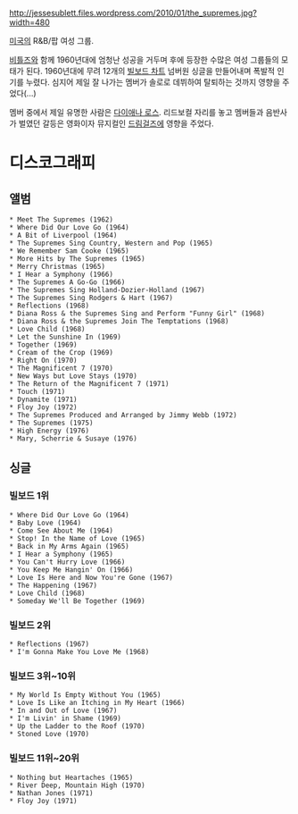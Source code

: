 http://jessesublett.files.wordpress.com/2010/01/the_supremes.jpg?width=480

[[미국]]의 R&B/팝 여성 그룹. 

[[비틀즈]]와 함께 1960년대에 엄청난 성공을 거두며 후에 등장한 수많은 여성 그룹들의 모태가 된다. 1960년대에 무려 12개의 [[빌보드 차트]] 넘버원 싱글을 만들어내며 폭발적 인기를 누렸다. 심지어 제일 잘 나가는 멤버가 솔로로 데뷔하여 탈퇴하는 것까지 영향을 주었다(...) 

멤버 중에서 제일 유명한 사람은 [[다이애나 로스]]. 리드보컬 자리를 놓고 멤버들과 음반사가 벌였던 갈등은 영화이자 뮤지컬인 [[드림걸즈]]에 영향을 주었다.

= 디스코그래피 =
== 앨범 == 
 * Meet The Supremes (1962)
 * Where Did Our Love Go (1964)
 * A Bit of Liverpool (1964)
 * The Supremes Sing Country, Western and Pop (1965)
 * We Remember Sam Cooke (1965)
 * More Hits by The Supremes (1965)
 * Merry Christmas (1965)
 * I Hear a Symphony (1966)
 * The Supremes A Go-Go (1966)
 * The Supremes Sing Holland-Dozier-Holland (1967)
 * The Supremes Sing Rodgers & Hart (1967)
 * Reflections (1968)
 * Diana Ross & the Supremes Sing and Perform "Funny Girl" (1968)
 * Diana Ross & the Supremes Join The Temptations (1968)
 * Love Child (1968)
 * Let the Sunshine In (1969)
 * Together (1969)
 * Cream of the Crop (1969)
 * Right On (1970)
 * The Magnificent 7 (1970)
 * New Ways but Love Stays (1970)
 * The Return of the Magnificent 7 (1971)
 * Touch (1971)
 * Dynamite (1971)
 * Floy Joy (1972)
 * The Supremes Produced and Arranged by Jimmy Webb (1972)
 * The Supremes (1975)
 * High Energy (1976)
 * Mary, Scherrie & Susaye (1976)
== 싱글 ==
=== 빌보드 1위 ===
 * Where Did Our Love Go (1964)
 * Baby Love (1964)
 * Come See About Me (1964)
 * Stop! In the Name of Love (1965)
 * Back in My Arms Again (1965)
 * I Hear a Symphony (1965)
 * You Can't Hurry Love (1966)
 * You Keep Me Hangin' On (1966)
 * Love Is Here and Now You're Gone (1967)
 * The Happening (1967)
 * Love Child (1968)
 * Someday We'll Be Together (1969)
=== 빌보드 2위 ===
 * Reflections (1967)
 * I'm Gonna Make You Love Me (1968)
=== 빌보드 3위~10위 ===
 * My World Is Empty Without You (1965)
 * Love Is Like an Itching in My Heart (1966)
 * In and Out of Love (1967)
 * I'm Livin' in Shame (1969)
 * Up the Ladder to the Roof (1970)
 * Stoned Love (1970)
=== 빌보드 11위~20위 ===
 * Nothing but Heartaches (1965)
 * River Deep, Mountain High (1970)
 * Nathan Jones (1971)
 * Floy Joy (1971)
